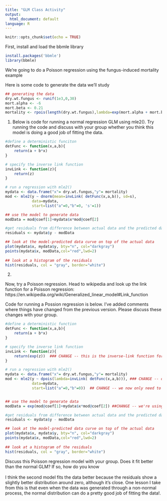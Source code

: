 ```yaml
---
title: "GLM Class Activity"
output:
  html_document: default
language: R
---
```


```r
knitr::opts_chunk$set(echo = TRUE)
```
 
 First, install and load the bbmle library
```r
install.packages('bbmle')
library(bbmle)
```
 
 We're going to do a Poisson regression using the fungus-induced mortality example
 
 Here is some code to generate the data we'll study
```r
## generating the data 
dry.wt.fungus <- runif(1e3,0,30)
mort.alpha <- -6
mort.beta <- 0.21
mortality <- rpois(length(dry.wt.fungus),lambda=exp(mort.alpha + mort.beta*dry.wt.fungus))

```

1)
Below is code for running a normal regression GLM using mle2(). Try running the code and discuss with your group whether you think this model is doing a good job of fitting the data.
 
```r

#define a deterministic funciton
detFunc <- function(x,a,b){
    return(a + b*x)
}

# specify the inverse link function
invLink <- function(z){
    return(z)
}

# run a regression with mle2()
mydata <- data.frame("x"= dry.wt.fungus,"y"= mortality)
mod <- mle2(y ~ dnorm(mean=invLink( detFunc(x,a,b)), sd=s),
            data=mydata,
            start=list("a"=0,"b"=0, 's'=1))

## use the model to generate data
modData = mod@coef[1]+mydata$x*mod@coef[2]

#get residuals from difference between actual data and the predicted data
residuals <- mydata$y - modData

## look at the model-predicted data curve on top of the actual data
plot(mydata$x, mydata$y, bty="n", col="darkgray")
points(mydata$x, modData,col="red",lwd=2)
  
## look at a histogram of the residuals
hist(residuals, col = "gray", border="white")
```


2) 

Now, try a Poisson regression. Head to wikipedia and look up the link function for a Poisson regression: https://en.wikipedia.org/wiki/Generalized_linear_model#Link_function

Code for running a Possion regression is below. I've added comments where things have changed from the previous version. Please discuss these changes with your group.

```r

#define a deterministic function
detFunc <- function(x,a,b){
    return(a + b*x)
}

# specify the inverse link function
invLink <- function(z){
    return(exp(z))  ### CHANGE -- this is the inverse-link function for the poisson distribution
}

# run a regression with mle2()
mydata <- data.frame("x"= dry.wt.fungus,"y"= mortality)
mod <- mle2(y ~ dpois(lambda=invLink( detFunc(x,a,b))), ### CHANGE -- dnorm has now become dpois, and instead of a mean and sigma, we have a lambda value for the rate parameter
            data=mydata,
            start=list("a"=0,"b"=0))  ## CHANGE -- we now only need to start with two parameters


## use the model to generate data
modData = exp(mod@coef[1]+mydata$x*mod@coef[2]) ##CHANGE -- we're using the inverse-link function to calculate the model-predicted data

#get residuals from difference between actual data and the predicted data
residuals <- mydata$y - modData

## look at the model-predicted data curve on top of the actual data
plot(mydata$x, mydata$y, bty="n", col="darkgray")
points(mydata$x, modData,col="red",lwd=2)
  
## look at a histogram of the residuals
hist(residuals, col = "gray", border="white")


```

Discuss this Poisson regression model with your group. Does it fit better than the normal GLM? If so, how do you know
\
\
I think the second model fits the data better because the residuals show a slightly better distribution around zero, although it's close. One lesson I take from this is that even when the data was generated through a non-normal process, the normal distribution can do a pretty good job of fitting the data!.